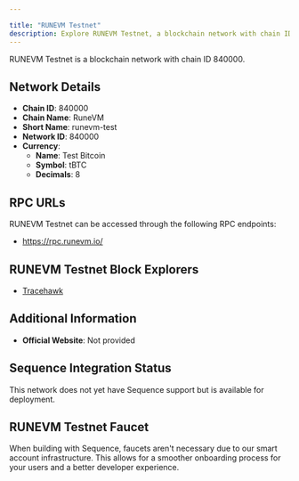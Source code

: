```yaml
---

title: "RUNEVM Testnet"
description: Explore RUNEVM Testnet, a blockchain network with chain ID 840000. Learn about its native currency, Test Bitcoin, and how to interact with the network.
---
```




RUNEVM Testnet is a blockchain network with chain ID 840000.

## Network Details

- **Chain ID**: 840000
- **Chain Name**: RuneVM
- **Short Name**: runevm-test
- **Network ID**: 840000
- **Currency**: 
  - **Name**: Test Bitcoin
  - **Symbol**: tBTC
  - **Decimals**: 8

## RPC URLs

RUNEVM Testnet can be accessed through the following RPC endpoints:

- https://rpc.runevm.io/

## RUNEVM Testnet Block Explorers

- [Tracehawk](https://explorer.runevm.io)

## Additional Information

- **Official Website**: Not provided

## Sequence Integration Status

This network does not yet have Sequence support but is available for deployment.

## RUNEVM Testnet Faucet

When building with Sequence, faucets aren't necessary due to our smart account infrastructure. This allows for a smoother onboarding process for your users and a better developer experience.

